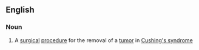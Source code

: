 ==English==

===Noun===
{{en-noun|head=[[transsphenoidal]] [[adenomectomy]]|transsphenoidal adenomectomies}}

#{{surgery}} A [[surgical]] [[procedure]] for the removal of a [[tumor]] in [[Cushing's syndrome]]